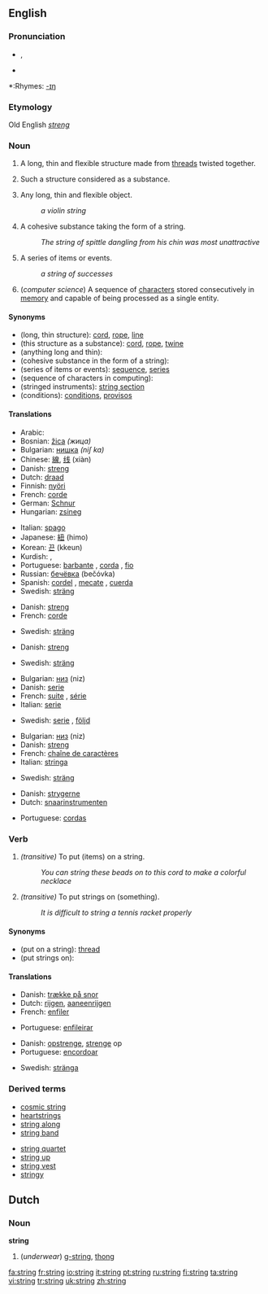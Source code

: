 ==English==
{{see|strings}}

===Pronunciation===
* {{IPA|/strɪŋ/}}, {{SAMPA|/strIN/}}
*{{audio|en-us-string.ogg|Audio (US)}}

*:Rhymes: [[Rhymes:English:-ɪŋ|-ɪŋ]]

===Etymology===
Old English ''[[streng]]''

===Noun===
{{en-noun|s|-}}

#{{countable}} A long, thin and flexible structure made from [[thread]]s twisted together.
#{{uncountable}} Such a structure considered as a substance.
#{{countable}} Any long, thin and flexible object.
#:''a violin string''
#{{countable}} A cohesive substance taking the form of a string.
#:''The string of spittle dangling from his chin was most unattractive''
#{{countable}} A series of items or events.
#:''a string of successes''
#{{countable}} (''computer science'') A sequence of [[character]]s stored consecutively in [[memory]] and capable of being processed as a single entity.

====Synonyms====
*(long, thin structure): [[cord]], [[rope]], [[line]]
*(this structure as a substance): [[cord]], [[rope]], [[twine]]
*(anything long and thin):
*(cohesive substance in the form of a string):
*(series of items or events): [[sequence]], [[series]]
*(sequence of characters in computing):
*(stringed instruments): [[string section]]
*(conditions): [[condition]]s, [[proviso]]s

====Translations====
{{trans-top|long, thin structure}}
*Arabic: {{ARchar|[[وتر]]}} {{Unicode|(wátar)}}
*Bosnian: [[žica]] ''(жицa)'' {{f}}
*Bulgarian: [[нишка]] ''(niʃ ka)''
*Chinese: [[線]], [[线]] (xiàn)
*Danish: [[streng]]
*Dutch: [[draad]]
*Finnish: [[nyöri]]
*French: [[corde]] {{f}}
*German: [[Schnur]] {{f}}
*Hungarian: [[zsineg]]
{{trans-mid}}
*Italian: [[spago]] {{m}}
*Japanese: [[紐]] (himo)
*Korean: [[끈]] (kkeun)
*Kurdish: {{KUchar|[[به‌ند]]}}, {{KUchar|[[په‌ت]]}}
*Portuguese: [[barbante]] {{m}}, [[corda]] {{f}}, [[fio]] {{m}}
*Russian: [[бечёвка]] (bečóvka) {{f}}
*Spanish: [[cordel]] {{m}}, [[mecate]] {{m}}, [[cuerda]] {{f}}
*Swedish: [[sträng]] {{c}}
{{trans-bottom}}

{{trans-top|this structure as a substance}}
*Danish: [[streng]]
*French: [[corde]] {{f}}
{{trans-mid}}
*Swedish: [[sträng]] {{c}}
{{trans-bottom}}

{{trans-top|anything long and thin}}
{{trans-mid}}
{{trans-bottom}}

{{trans-top|cohesive substance in the form of a string}}
*Danish: [[streng]]
{{trans-mid}}
*Swedish: [[sträng]] {{c}}
{{trans-bottom}}

{{trans-top|series of items or events}}
*Bulgarian: [[низ]] (niz)
*Danish: [[serie]]
*French: [[suite]] {{f}}, [[série]] {{f}}
*Italian: [[serie]] {{f}}
{{trans-mid}}
*Swedish: [[serie]] {{c}}, [[följd]] {{c}}
{{trans-bottom}}

{{trans-top|sequence of characters in computing}}
*Bulgarian: [[низ]] (niz)
*Danish: [[streng]]
*French: [[chaîne de caractères]] {{f}}
*Italian: [[stringa]] {{f}}
{{trans-mid}}
*Swedish: [[sträng]] {{c}}
{{trans-bottom}}

{{trans-top|stringed instruments}}
*Danish: [[strygerne]]
*Dutch: [[snaarinstrumenten]]
{{trans-mid}}
*Portuguese: [[cordas]]
{{trans-bottom}}

{{trans-top|conditions}}
{{trans-mid}}
{{trans-bottom}}

===Verb===
{{en-verb|strings|stringing|strung}}

#''(transitive)'' To put (items) on a string.
#:''You can string these beads on to this cord to make a colorful necklace''
#''(transitive)'' To put strings on (something).
#:''It is difficult to string a tennis racket properly''

====Synonyms====
*(put on a string): [[thread]]
*(put strings on):

====Translations====
{{trans-top|put on a string}}
*Danish: [[trække på snor]]
*Dutch: [[rijgen]], [[aaneenrijgen]]
*French: [[enfiler]]
{{trans-mid}}
*Portuguese: [[enfileirar]]
{{trans-bottom}}

{{trans-top|put strings on}}
*Danish: [[opstrenge]], [[strenge]] op
*Portuguese: [[encordoar]]
{{trans-mid}}
*Swedish: [[stränga]]
{{trans-bottom}}

===Derived terms===
{{top2}}
*[[cosmic string]]
*[[heartstrings]]
*[[string along]]
*[[string band]]
{{mid2}}
*[[string quartet]]
*[[string up]]
*[[string vest]]
*[[stringy]]
{{bottom2}}

==Dutch==
===Noun===
'''string''' {{m}}

# (''underwear'') [[g-string]], [[thong]]

[[fa:string]]
[[fr:string]]
[[io:string]]
[[it:string]]
[[pt:string]]
[[ru:string]]
[[fi:string]]
[[ta:string]]
[[vi:string]]
[[tr:string]]
[[uk:string]]
[[zh:string]]